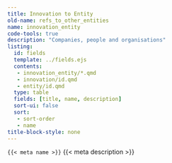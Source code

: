 ```yaml
---
title: Innovation to Entity
old-name: refs_to_other_entities
name: innovation_entity
code-tools: true
description: "Companies, people and organisations"
listing:
  id: fields
  template: ../fields.ejs
  contents:
   - innovation_entity/*.qmd
   - innovation/id.qmd
   - entity/id.qmd
  type: table
  fields: [title, name, description]
  sort-ui: false
  sort:
   - sort-order
   - name
title-block-style: none
---
```


<code>{{< meta name >}}</code>
{{< meta description >}}


:::{ #Fields }
:::
